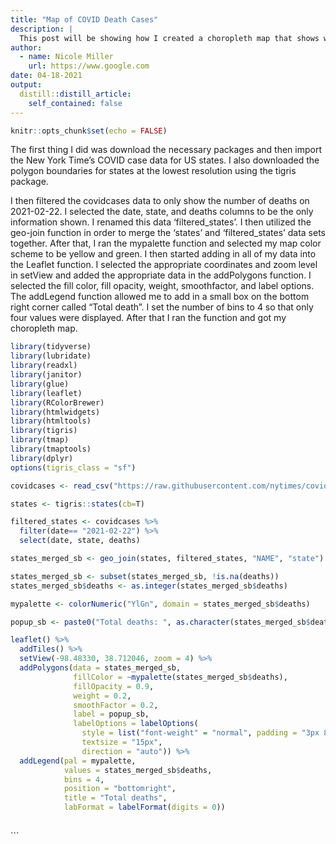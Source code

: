```yaml
---
title: "Map of COVID Death Cases"
description: |
  This post will be showing how I created a choropleth map that shows which states had more deaths due to COVID as of Feb. 22 compared with others.
author:
  - name: Nicole Miller
    url: https://www.google.com
date: 04-18-2021
output:
  distill::distill_article:
    self_contained: false
---
```



```r
knitr::opts_chunk$set(echo = FALSE)
```

The first thing I did was download the necessary packages and then import the New York Time's COVID case data for US states. I also downloaded the polygon boundaries for states at the lowest resolution using the tigris package.

I then filtered the covidcases data to only show the number of deaths on 2021-02-22. I selected the date, state, and deaths columns to be the only information shown. I renamed this data 'filtered_states'. I then utilized the geo-join function in order to merge the 'states' and 'filtered_states' data sets together. After that, I ran the mypalette function and selected my map color scheme to be yellow and green. I then started adding in all of my data into the Leaflet function. I selected the appropriate coordinates and zoom level in setView and added the appropriate data in the addPolygons function. I selected the fill color, fill opacity, weight, smoothfactor, and label options. The addLegend function allowed me to add in a small box on the bottom right corner called "Total death". I set the number of bins to 4 so that only four values were displayed. After that I ran the function and got my choropleth map.

```r
library(tidyverse)
library(lubridate)
library(readxl)
library(janitor)
library(glue)
library(leaflet)
library(RColorBrewer)
library(htmlwidgets)
library(htmltools)
library(tigris)
library(tmap)
library(tmaptools)
library(dplyr)
options(tigris_class = "sf")

covidcases <- read_csv("https://raw.githubusercontent.com/nytimes/covid-19-data/master/us-states.csv")

states <- tigris::states(cb=T)

filtered_states <- covidcases %>%
  filter(date== "2021-02-22") %>%
  select(date, state, deaths)

states_merged_sb <- geo_join(states, filtered_states, "NAME", "state")

states_merged_sb <- subset(states_merged_sb, !is.na(deaths))
states_merged_sb$deaths <- as.integer(states_merged_sb$deaths)

mypalette <- colorNumeric("YlGn", domain = states_merged_sb$deaths)

popup_sb <- paste0("Total deaths: ", as.character(states_merged_sb$deaths))

leaflet() %>%
  addTiles() %>%
  setView(-98.48330, 38.712046, zoom = 4) %>%
  addPolygons(data = states_merged_sb,
              fillColor = ~mypalette(states_merged_sb$deaths),
              fillOpacity = 0.9,
              weight = 0.2,
              smoothFactor = 0.2,
              label = popup_sb,
              labelOptions = labelOptions(
                style = list("font-weight" = "normal", padding = "3px 8px"),
                textsize = "15px",
                direction = "auto")) %>%
  addLegend(pal = mypalette,
            values = states_merged_sb$deaths,
            bins = 4,
            position = "bottomright",
            title = "Total deaths",
            labFormat = labelFormat(digits = 0))
          
```

```


